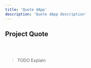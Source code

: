 ---
title: 'Quote dApp'
description: 'Quote dApp description'
---

## Project Quote

<br />
<MasterQuote />
<br />

> TODO
> Explain
